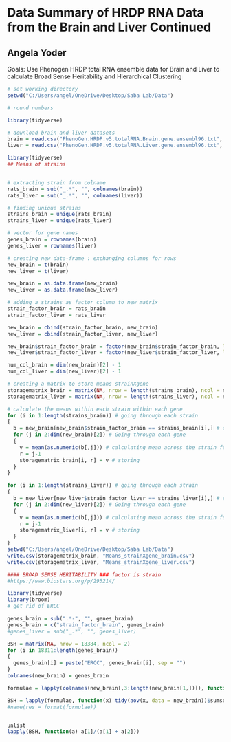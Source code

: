 # Data Summary of HRDP RNA Data from the Brain and Liver Continued 
## Angela Yoder

Goals: Use Phenogen HRDP total RNA ensemble data for Brain and Liver to calculate Broad Sense Heritability and Hierarchical Clustering

```r

# set working directory
setwd("C:/Users/angel/OneDrive/Desktop/Saba Lab/Data")

# round numbers

library(tidyverse)

# download brain and liver datasets
brain = read.csv("PhenoGen.HRDP.v5.totalRNA.Brain.gene.ensembl96.txt", header = T, sep = "\t")
liver = read.csv("PhenoGen.HRDP.v5.totalRNA.Liver.gene.ensembl96.txt", header = T, sep = "\t")
```

```r

library(tidyverse)
## Means of strains


# extracting strain from colname
rats_brain = sub("_.*", "", colnames(brain))
rats_liver = sub("_.*", "", colnames(liver))

# finding unique strains
strains_brain = unique(rats_brain)
strains_liver = unique(rats_liver)

# vector for gene names
genes_brain = rownames(brain)
genes_liver = rownames(liver)

# creating new data-frame : exchanging columns for rows
new_brain = t(brain)
new_liver = t(liver)

new_brain = as.data.frame(new_brain)
new_liver = as.data.frame(new_liver)

# adding a strains as factor column to new matrix
strain_factor_brain = rats_brain
strain_factor_liver = rats_liver

new_brain = cbind(strain_factor_brain, new_brain)
new_liver = cbind(strain_factor_liver, new_liver)

new_brain$strain_factor_brain = factor(new_brain$strain_factor_brain, levels = strains_brain)
new_liver$strain_factor_liver = factor(new_liver$strain_factor_liver, levels = strains_liver)

num_col_brain = dim(new_brain)[2] - 1
num_col_liver = dim(new_liver)[2] - 1

# creating a matrix to store means strainXgene
storagematrix_brain = matrix(NA, nrow = length(strains_brain), ncol = num_col_brain, dimnames = list(strains_brain, genes_brain)) 
storagematrix_liver = matrix(NA, nrow = length(strains_liver), ncol = num_col_liver, dimnames = list(strains_liver, genes_liver))

# calculate the means within each strain within each gene
for (i in 1:length(strains_brain)) # going through each strain
{
  b = new_brain[new_brain$strain_factor_brain == strains_brain[i],] # extracting the rows where strain matches
  for (j in 2:dim(new_brain)[2]) # Going through each gene
  {
    v = mean(as.numeric(b[,j])) # calculating mean across the strain for each gene
    r = j-1
    storagematrix_brain[i, r] = v # storing
  }
}

for (i in 1:length(strains_liver)) # going through each strain
{
  b = new_liver[new_liver$strain_factor_liver == strains_liver[i],] # extracting the rows where strain matches
  for (j in 2:dim(new_liver)[2]) # Going through each gene
  {
    v = mean(as.numeric(b[,j])) # calculating mean across the strain for each gene
    r = j-1
    storagematrix_liver[i, r] = v # storing
  }
}
setwd("C:/Users/angel/OneDrive/Desktop/Saba Lab/Data")
write.csv(storagematrix_brain, "Means_strainXgene_brain.csv")
write.csv(storagematrix_liver, "Means_strainXgene_liver.csv")

```

```r
#### BROAD SENSE HERITABILITY ### factor is strain
#https://www.biostars.org/p/295214/

library(tidyverse)
library(broom)
# get rid of ERCC

genes_brain = sub(".*-", "", genes_brain)
genes_brain = c("strain_factor_brain", genes_brain)
#genes_liver = sub("_.*", "", genes_liver)

BSH = matrix(NA, nrow = 18384, ncol = 2)
for (i in 18311:length(genes_brain))
{
  genes_brain[i] = paste("ERCC", genes_brain[i], sep = "")
}
colnames(new_brain) = genes_brain

formulae = lapply(colnames(new_brain[,3:length(new_brain[1,])]), function (x) as.formula(paste(x, " ~ strain_factor_brain")))

BSH = lapply(formulae, function(x) tidy(aov(x, data = new_brain))$sumsq)
#name(res = format(formulae))


unlist
lapply(BSH, function(a) a[1]/(a[1] + a[2]))






```